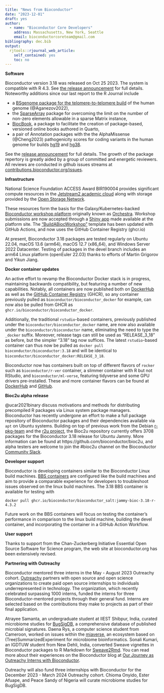 ```yaml
---
title: "News from Bioconductor"
date: "2023-12-01"
draft: yes
author:
  - name: "Bioconductor Core Developers"
    address: Massachusetts, New York, Seattle
    email: bioconductorcoreteam@gmail.com
bibliography: dec.bib
output:
  rjtools::rjournal_web_article:
    self_contained: yes
    toc: no
---
```



**Software** 

Bioconductor version 3.18 was released on Oct 25 2023.  The system is compatible with R 4.3.  See [the release announcement](https://bioconductor.org/news/bioc_3_18_release/) for full details. Noteworthy additions since our last report to the R Journal include

- a [BSgenome package for the telomere-to-telomere build](https://bioconductor.org/packages/release/data/annotation/html/BSgenome.Hsapiens.NCBI.T2T.CHM13v2.0.html) of the 
human genome (@Aganezov2022),
- the [SparseArray](https://bioconductor.org/packages/release/bioc/html/SparseArray.html) package for overcoming the limit on the number of non-zero elements allowable in a sparse Matrix instance, 
- [BiocBook](https://bioconductor.org/packages/BiocBook), a package to facilitate the creation of package-based, versioned online books authored in Quarto,
- a pair of Annotation packages with the the AlphaMissense (@Cheng2023) pathogenicity scores
for coding variants in the human genome for builds [hg19](https://bioconductor.org/packages/AlphaMissense.v2023.hg19) and
[hg38](https://bioconductor.org/packages/AlphaMissense.v2023.hg38).

See the [release announcement](https://bioconductor.org/news/bioc_3_18_release/) for full details.
The growth of the package repertory is greatly aided by a group of committed
and energetic reviewers.  All reviews are conducted in github issues streams
at [contributions.bioconductor.org/issues](https://github.com/Bioconductor/Contributions/issues).


**Infrastructure**

National Science Foundation ACCESS Award BIR190004 provides
significant compute resources in the [Jetstream2 academic cloud](https://jetstream-cloud.org/index.html) along with storage provided by the [Open Storage Network](https://www.openstoragenetwork.org/).

These resources form the basis for the 
Galaxy/Kubernetes-backed [Bioconductor workshop platform](https://workshop.bioconductor.org)
originally known as [Orchestra](https://f1000research.com/articles/7-1656).
Workshop submissions are now
accepted through a [Shiny app](https://github.com/Bioconductor/BiocWorkshopSubmit) made available at the platform site.
The ["BuildABiocWorkshop"](https://github.com/Bioconductor/BuildABiocWorkshop)
template has been updated
with GitHub Actions, and now uses the GitHub Container Registry (ghcr.io)

At present, Bioconductor 3.18 packages are tested regularly on 
Ubuntu 22.04, macOS 13.6 (arm64), macOS 12.7 (x86_64), and Windows
Server 2022 Datacenter.  Testing of packages in the devel branch
includes an arm64 Linux platform (openEuler 22.03) thanks to efforts
of Martin Grigorov and Yikun Jiang.

**Docker container updates**

An active effort to revamp the Bioconductor Docker stack is in progress, maintaining backwards compatibility, but featuring a number of new capabilities. Notably, all containers are now published both on 
[DockerHub](https://hub.docker.com/u/bioconductor) as well as the 
[GitHub Container Registry](https://github.com/orgs/Bioconductor/packages?repo_name=bioconductor_docker) (GHCR), so any container previously pulled as `bioconductor/bioconductor_docker` for example, can now also be pulled from GHCR as `ghcr.io/bioconductor/bioconductor_docker`.

Additionally, the traditional `rstudio`-based containers, previously published under the `bioconductor/bioconductor_docker` name, are now also available under the `bioconductor/bioconductor` name, eliminating the need to type the `_docker` suffix. Moreover, release tags can still be used as "RELEASE_3_18" as before, but the simpler "3.18" tag now suffices. The latest `rstudio`-based container can thus now be pulled as `docker pull bioconductor/bioconductor:3.18` and will be identical to `bioconductor/bioconductor_docker:RELEASE_3_18`.

Bioconductor now has containers built on top of different flavors of `rocker` such as `bioconductor/r-ver` container, a slimmer container with R but not RStudio, and `bioconductor/ml-verse`, featuring tidyverse and some GPU drivers pre-installed. These and more container flavors can be found at [DockerHub](https://hub.docker.com/u/bioconductor) and [GitHub](https://github.com/orgs/Bioconductor/packages?repo_name=bioconductor_docker).

**Bioc2u alpha release**

@ucar2021binary discuss motivations and methods for distributing precompiled R packages via
Linux system package managers.
Bioconductor has recently undergone an effort to make a full package repository of Bioconductor packages and their dependencies available via `apt` on Ubuntu systems. Building on top of previous work from the Debian [r-pkg-team](https://wiki.debian.org/Teams/r-pkg-team) and the [r2u project](https://github.com/eddelbuettel/r2u/), the Bioc2u repository currently offers 3708 packages for the Bioconductor 3.18 release for Ubuntu Jammy. More information can be found at https://github.com/bioconductor/bioc2u, and alpha testers are welcome to join the #bioc2u channel on the Bioconductor [Community Slack](community-bioc.slack.com).

**Developer support **

Bioconductor is developing containers similar to the Bioconductor Linux build machines. [BBS containers](https://github.com/Bioconductor/bioconductor_salt) are configured like the build machines and aim to provide a comparable experience for developers to troubleshoot issues observed on the linux build machines. The 3.18 BBS container is available for testing with

```
docker pull ghcr.io/bioconductor/bioconductor_salt:jammy-bioc-3.18-r-4.3.2
```

Future work on the BBS containers will focus on testing the container's performance 
in comparison to the linux build machine, building the devel container, and 
incorporating the container in a GitHub Action Workflow.

**User support**

Thanks to support from the Chan-Zuckerberg Initiative Essential Open Source Software
for Science program, the web site at bioconductor.org has been extensively revised.


**Partnering with Outreachy**

Bioconductor mentored three interns in the May - August 2023 Outreachy cohort. [Outreachy](outreachy.org) partners with open source and open science organizations to create paid open source internships to individuals underrepresented in technology. The organization, which recently celebrated surpassing 1000 interns, funded the interns for three Bioconductor-mentored projects through their general fund. Interns are selected based on the contributions they make to projects as part of their final application.

Atrayee Samanta, an undergraduate student at IIEST Shibpur, India, curated microbiome studies for [BugSigDB](https://bugsigdb.org/), a comprehensive database of published microbial signatures. Daena Rys, a computer science student from Cameroon, worked on issues within the [miaverse](https://microbiome.github.io/), an ecosystem based on (Tree)SummarizedExperiment for microbiome bioinformatics. Sonali Kumari, an IGDTUW student from New Dehli, India, converted Sweave vignettes in Bioconductor packages to R Markdown for [Sweave2Rmd](https://bioconductor.github.io/sweave2rmd/). You can read more about their experiences on the Bioconductor blog at [Our Journey as Outreachy Interns with Bioconductor](https://blog.bioconductor.org/posts/2023-07-14-OutreachyInternshipExperience/).

Outreachy will also fund three internships with Bioconductor for the December 2023 - March 2024 Outreachy cohort. Chioma Onyido, Ester Afuape, and Peace Sandy of Nigeria will curate microbiome studies for BugSigDB.

